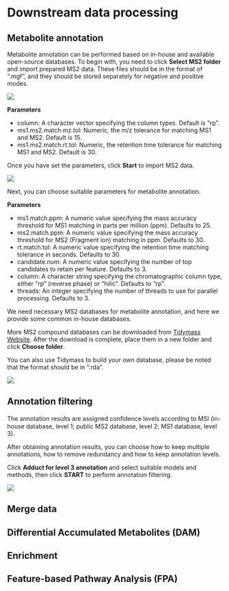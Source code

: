 # Downstream data processing

## Metabolite annotation

Metabolite annotation can be performed based on in-house and available open-source databases. To begin with, you need to click **Select MS2 folder** and import prepared MS2 data. These files should be in the format of ".mgf", and they should be stored separately for negative and positive modes.

![](figures/ms2_folder.png)

**Parameters**

* column: A character vector specifying the column types. Default is "rp".
* ms1.ms2.match.mz.tol: Numeric, the m/z tolerance for matching MS1 and MS2. Default is 15.
* ms1.ms2.match.rt.tol: Numeric, the retention time tolerance for matching MS1 and MS2. Default is 30.

Once you have set the parameters, click **Start** to import MS2 data.

![](figures/metabolite_annotation.png)

Next, you can choose suitable parameters for metabolite annotation.

**Parameters**

* ms1.match.ppm: A numeric value specifying the mass accuracy threshold for MS1 matching in parts per million (ppm). Defaults to 25.
* ms2.match.ppm: A numeric value specifying the mass accuracy threshold for MS2 (Fragment ion) matching in ppm. Defaults to 30.
* rt.match.tol: A numeric value specifying the retention time matching tolerance in seconds. Defaults to 30.
* candidate.num: A numeric value specifying the number of top candidates to retain per feature. Defaults to 3.
* column: A character string specifying the chromatographic column type, either "rp" (reverse phase) or "hilic". Defaults to "rp".
* threads: An integer specifying the number of threads to use for parallel processing. Defaults to 3.

We need necessary MS2 databases for metabolite annotation, and here we provide some common in-house databases. 

More MS2 compound databases can be downloaded from [Tidymass Website](https://www.tidymass.org/databases/){target="_blank"}. After the download is complete, place them in a new folder and click **Choose folder**.

You can also use Tidymass to build your own database, please be noted that the format should be in ".rda".

![](figures/metabolite_annotation2.png)

## Annotation filtering

The annotation results are assigned conﬁdence levels according to MSI (in-house database, level 1; public MS2 database, level 2; MS1 database, level 3).

After obtaining annotation results, you can choose how to keep multiple annotations, how to remove redundancy and how to keep annotation levels.

Click **Adduct for level 3 annotation** and select suitable models and methods, then click **START** to perform annotation filtering.

![](figures/annotation_filtering.png)


## Merge data



## Differential Accumulated Metabolites (DAM)



## Enrichment



## Feature-based Pathway Analysis (FPA)










